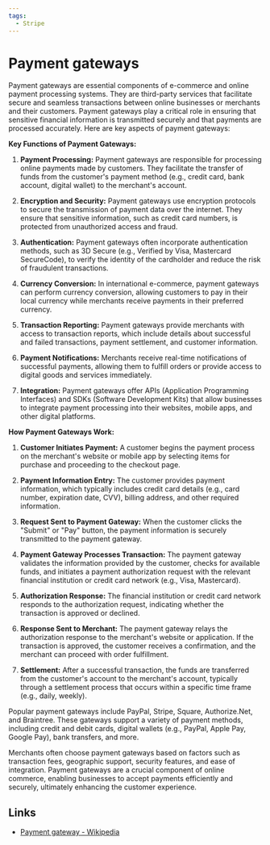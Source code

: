 ```yaml
---
tags:
  - Stripe
---
```


# Payment gateways

Payment gateways are essential components of e-commerce and online payment processing systems. They are third-party services that facilitate secure and seamless transactions between online businesses or merchants and their customers. Payment gateways play a critical role in ensuring that sensitive financial information is transmitted securely and that payments are processed accurately. Here are key aspects of payment gateways:

**Key Functions of Payment Gateways:**

1. **Payment Processing:** Payment gateways are responsible for processing online payments made by customers. They facilitate the transfer of funds from the customer's payment method (e.g., credit card, bank account, digital wallet) to the merchant's account.

2. **Encryption and Security:** Payment gateways use encryption protocols to secure the transmission of payment data over the internet. They ensure that sensitive information, such as credit card numbers, is protected from unauthorized access and fraud.

3. **Authentication:** Payment gateways often incorporate authentication methods, such as 3D Secure (e.g., Verified by Visa, Mastercard SecureCode), to verify the identity of the cardholder and reduce the risk of fraudulent transactions.

4. **Currency Conversion:** In international e-commerce, payment gateways can perform currency conversion, allowing customers to pay in their local currency while merchants receive payments in their preferred currency.

5. **Transaction Reporting:** Payment gateways provide merchants with access to transaction reports, which include details about successful and failed transactions, payment settlement, and customer information.

6. **Payment Notifications:** Merchants receive real-time notifications of successful payments, allowing them to fulfill orders or provide access to digital goods and services immediately.

7. **Integration:** Payment gateways offer APIs (Application Programming Interfaces) and SDKs (Software Development Kits) that allow businesses to integrate payment processing into their websites, mobile apps, and other digital platforms.

**How Payment Gateways Work:**

1. **Customer Initiates Payment:** A customer begins the payment process on the merchant's website or mobile app by selecting items for purchase and proceeding to the checkout page.

2. **Payment Information Entry:** The customer provides payment information, which typically includes credit card details (e.g., card number, expiration date, CVV), billing address, and other required information.

3. **Request Sent to Payment Gateway:** When the customer clicks the "Submit" or "Pay" button, the payment information is securely transmitted to the payment gateway.

4. **Payment Gateway Processes Transaction:** The payment gateway validates the information provided by the customer, checks for available funds, and initiates a payment authorization request with the relevant financial institution or credit card network (e.g., Visa, Mastercard).

5. **Authorization Response:** The financial institution or credit card network responds to the authorization request, indicating whether the transaction is approved or declined.

6. **Response Sent to Merchant:** The payment gateway relays the authorization response to the merchant's website or application. If the transaction is approved, the customer receives a confirmation, and the merchant can proceed with order fulfillment.

7. **Settlement:** After a successful transaction, the funds are transferred from the customer's account to the merchant's account, typically through a settlement process that occurs within a specific time frame (e.g., daily, weekly).

Popular payment gateways include PayPal, Stripe, Square, Authorize.Net, and Braintree. These gateways support a variety of payment methods, including credit and debit cards, digital wallets (e.g., PayPal, Apple Pay, Google Pay), bank transfers, and more.

Merchants often choose payment gateways based on factors such as transaction fees, geographic support, security features, and ease of integration. Payment gateways are a crucial component of online commerce, enabling businesses to accept payments efficiently and securely, ultimately enhancing the customer experience.

## Links

- [Payment gateway - Wikipedia](https://en.wikipedia.org/wiki/Payment_gateway)
